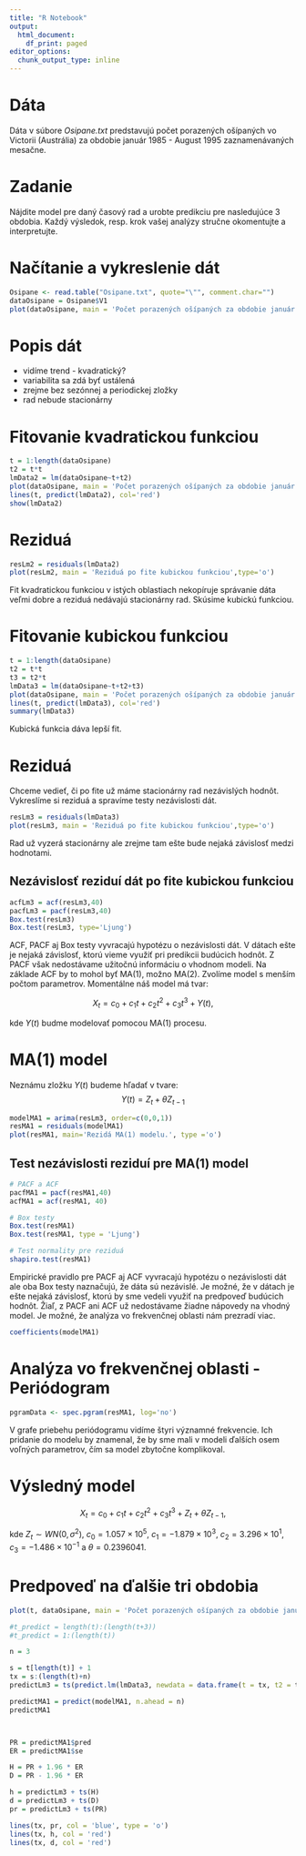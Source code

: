 ```yaml
---
title: "R Notebook"
output:
  html_document:
    df_print: paged
editor_options:
  chunk_output_type: inline
---
```


# Dáta

Dáta v súbore *Osipane.txt* predstavujú počet porazených ošípaných vo Victorii (Austrália) za obdobie január 1985 - August 1995 zaznamenávaných mesačne.

# Zadanie

Nájdite model pre daný časový rad a urobte predikciu pre nasledujúce 3 obdobia. Každý výsledok, resp. krok vašej analýzy stručne okomentujte a interpretujte. 

# Načítanie a vykreslenie dát

```r
Osipane <- read.table("Osipane.txt", quote="\"", comment.char="")
dataOsipane = Osipane$V1
plot(dataOsipane, main = 'Počet porazených ošípaných za obdobie január 1985 - August 1995', ylab = 'Počet porazených ošípaných', type ='o')
```
# Popis dát

- vidíme trend - kvadratický?
- variabilita sa zdá byť ustálená
- zrejme bez sezónnej a periodickej zložky
- rad nebude stacionárny

# Fitovanie kvadratickou funkciou

```r
t = 1:length(dataOsipane)
t2 = t*t
lmData2 = lm(dataOsipane~t+t2)
plot(dataOsipane, main = 'Počet porazených ošípaných za obdobie január 1985 - August 1995', ylab = 'Počet porazených ošípaných', type ='o')
lines(t, predict(lmData2), col='red')
show(lmData2)

```

# Reziduá

```r
resLm2 = residuals(lmData2)
plot(resLm2, main = 'Reziduá po fite kubickou funkciou',type='o')
```

Fit kvadratickou funkciou v istých oblastiach nekopíruje správanie dáta veľmi dobre a reziduá nedávajú stacionárny rad. Skúsime kubickú funkciou.

# Fitovanie kubickou funkciou

```r
t = 1:length(dataOsipane)
t2 = t*t
t3 = t2*t
lmData3 = lm(dataOsipane~t+t2+t3)
plot(dataOsipane, main = 'Počet porazených ošípaných za obdobie január 1985 - August 1995', ylab = 'Počet porazených ošípaných', type ='o')
lines(t, predict(lmData3), col='red')
summary(lmData3)
```

Kubická funkcia dáva lepší fit.

# Reziduá

Chceme vedieť, či po fite už máme stacionárny rad nezávislých hodnôt. Vykreslíme si reziduá a spravíme testy nezávislosti dát. 
```r
resLm3 = residuals(lmData3)
plot(resLm3, main = 'Reziduá po fite kubickou funkciou',type='o')
```

Rad už vyzerá stacionárny ale zrejme tam ešte bude nejaká závislosť medzi hodnotami. 

## Nezávislosť reziduí dát po fite kubickou funkciou

```r
acfLm3 = acf(resLm3,40)
pacfLm3 = pacf(resLm3,40)
Box.test(resLm3)
Box.test(resLm3, type='Ljung')
```

ACF, PACF aj Box testy vyvracajú hypotézu o nezávislosti dát. V dátach ešte je nejaká závislosť, ktorú vieme využiť pri predikcii budúcich hodnôt. Z PACF však nedostávame užitočnú informáciu o vhodnom modeli. Na základe ACF by to mohol byť MA(1), možno MA(2). Zvolíme model s menším počtom parametrov. Momentálne náš model má tvar:

$$X_t = c_0 + c_1t + c_2t^2 + c_3t^3 + Y(t),$$

kde $Y(t)$ budme modelovať pomocou MA(1) procesu.

# MA(1) model
Neznámu zložku $Y(t)$ budeme hľadať v tvare:
$$ Y(t) = Z_t + \theta Z_{t-1}$$

```r
modelMA1 = arima(resLm3, order=c(0,0,1))
resMA1 = residuals(modelMA1)
plot(resMA1, main='Rezidá MA(1) modelu.', type ='o')
```

## Test nezávislosti reziduí pre MA(1) model

```r
# PACF a ACF
pacfMA1 = pacf(resMA1,40)
acfMA1 = acf(resMA1, 40)

# Box testy
Box.test(resMA1)
Box.test(resMA1, type = 'Ljung')

# Test normality pre reziduá
shapiro.test(resMA1)
```

Empirické pravidlo pre PACF aj ACF vyvracajú hypotézu o nezávislosti dát ale oba Box testy naznačujú, že dáta sú nezávislé. Je možné, že v dátach je ešte nejaká závislosť, ktorú by sme vedeli využiť na predpoveď budúcich hodnôt. Žiaľ, z PACF ani ACF už nedostávame žiadne nápovedy na vhodný model. Je možné, že analýza vo frekvenčnej oblasti nám prezradí viac.

```r
coefficients(modelMA1)
```


# Analýza vo frekvenčnej oblasti - Periódogram

```r
pgramData <- spec.pgram(resMA1, log='no')
```

V grafe priebehu periódogramu vidíme štyri významné frekvencie. Ich pridanie do modelu by znamenal, že by sme mali v modeli ďalších osem voľných parametrov, čím sa model zbytočne komplikoval. 

# Výsledný model

$$X_t = c_0 + c_1t + c_2t^2 + c_3t^3 + Z_t + \theta Z_{t-1},$$

kde $Z_t\sim WN(0,\sigma^2)$, $c_0 = 1.057\times10^5$, $c_1 = -1.879\times 10^3$, $c_2 = 3.296\times 10^1$, $c_3 =  -1.486 \times 10^{-1}$ a $\theta = 0.2396041$.

# Predpoveď na ďalšie tri obdobia
```r
plot(t, dataOsipane, main = 'Počet porazených ošípaných za obdobie január 1985 - August 1995', ylab = 'Počet porazených ošípaných', type ='o')

#t_predict = length(t):(length(t+3))
#t_predict = 1:(length(t))

n = 3

s = t[length(t)] + 1
tx = s:(length(t)+n)
predictLm3 = ts(predict.lm(lmData3, newdata = data.frame(t = tx, t2 = tx*tx, t3 = tx*tx*tx)))

predictMA1 = predict(modelMA1, n.ahead = n)
predictMA1



PR = predictMA1$pred
ER = predictMA1$se

H = PR + 1.96 * ER
D = PR - 1.96 * ER

h = predictLm3 + ts(H)
d = predictLm3 + ts(D)
pr = predictLm3 + ts(PR) 

lines(tx, pr, col = 'blue', type = 'o')
lines(tx, h, col = 'red')
lines(tx, d, col = 'red')

```


